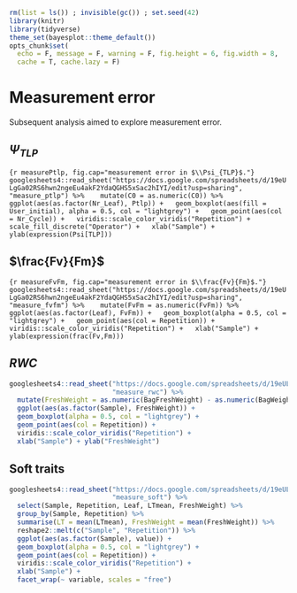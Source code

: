 ```r
rm(list = ls()) ; invisible(gc()) ; set.seed(42)
library(knitr)
library(tidyverse)
theme_set(bayesplot::theme_default())
opts_chunk$set(
  echo = F, message = F, warning = F, fig.height = 6, fig.width = 8,
  cache = T, cache.lazy = F)
```

# Measurement error

Subsequent analysis aimed to explore measurement error.

## $\Psi_{TLP}$

```{r measurePtlp, fig.cap="measurement error in $\\Psi_{TLP}$."}
googlesheets4::read_sheet("https://docs.google.com/spreadsheets/d/19eULgGa02RS6hwn2ngeEu4akF2YdaQGHS5xSac2hIYI/edit?usp=sharing",
                          "measure_ptlp") %>% 
  mutate(C0 = as.numeric(C0)) %>% 
  ggplot(aes(as.factor(Nr_Leaf), Ptlp)) +
  geom_boxplot(aes(fill = User_initial), alpha = 0.5, col = "lightgrey") +
  geom_point(aes(col = Nr_Cycle)) +
  viridis::scale_color_viridis("Repetition") +
  scale_fill_discrete("Operator") +
  xlab("Sample") + ylab(expression(Psi[TLP])) 
```

## $\frac{Fv}{Fm}$

```{r measureFvFm, fig.cap="measurement error in $\\frac{Fv}{Fm}$."}
googlesheets4::read_sheet("https://docs.google.com/spreadsheets/d/19eULgGa02RS6hwn2ngeEu4akF2YdaQGHS5xSac2hIYI/edit?usp=sharing",
                          "measure_fvfm") %>% 
  mutate(FvFm = as.numeric(FvFm)) %>% 
  ggplot(aes(as.factor(Leaf), FvFm)) +
  geom_boxplot(alpha = 0.5, col = "lightgrey") +
  geom_point(aes(col = Repetition)) +
  viridis::scale_color_viridis("Repetition") +
  xlab("Sample") + ylab(expression(frac(Fv,Fm)))
```

## $RWC$

```r
googlesheets4::read_sheet("https://docs.google.com/spreadsheets/d/19eULgGa02RS6hwn2ngeEu4akF2YdaQGHS5xSac2hIYI/edit?usp=sharing",
                          "measure_rwc") %>% 
  mutate(FreshWeight = as.numeric(BagFreshWeight) - as.numeric(BagWeight)) %>% 
  ggplot(aes(as.factor(Sample), FreshWeight)) +
  geom_boxplot(alpha = 0.5, col = "lightgrey") +
  geom_point(aes(col = Repetition)) +
  viridis::scale_color_viridis("Repetition") +
  xlab("Sample") + ylab("FreshWeight")
```

## Soft traits

```r
googlesheets4::read_sheet("https://docs.google.com/spreadsheets/d/19eULgGa02RS6hwn2ngeEu4akF2YdaQGHS5xSac2hIYI/edit?usp=sharing",
                          "measure_soft") %>% 
  select(Sample, Repetition, Leaf, LTmean, FreshWeight) %>% 
  group_by(Sample, Repetition) %>% 
  summarise(LT = mean(LTmean), FreshWeight = mean(FreshWeight)) %>% 
  reshape2::melt(c("Sample", "Repetition")) %>% 
  ggplot(aes(as.factor(Sample), value)) +
  geom_boxplot(alpha = 0.5, col = "lightgrey") +
  geom_point(aes(col = Repetition)) +
  viridis::scale_color_viridis("Repetition") +
  xlab("Sample") +
  facet_wrap(~ variable, scales = "free")
```
